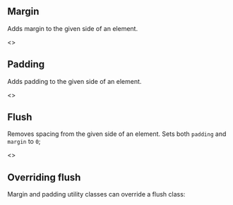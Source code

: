 
<Meta title="Style Utilities/Spacing"  />

## Margin
Adds margin to the given side of an element.

<Story name="Margin">
  <>
  <ClassTableLayout
    headers={['class', 'description']}
    rows={[
      ['margin--top', 'Adds standard margin to top of element'],
      ['margin--bottom', 'Adds standard margin to bottom of element'],
      ['margin--right', 'Adds standard margin to right of of element'],
      ['margin--left', 'Adds standard margin to left of element'],
      ['margin--all', 'Adds standard margin to all sides'],
    ]} 
  />
  <ClassTableLayout
    headers={['class', 'description']}
    rows={[
      ['margin--top--half', 'Adds half margin to top of element'],
      ['margin--bottom--half', 'Adds half margin to bottom of element'],
      ['margin--right--half', 'Adds half margin to right of of element'],
      ['margin--left--half', 'Adds half margin to left of element'],
      ['margin--all--half', 'Adds half margin to all sides'],
    ]} 
  />
  <ClassTableLayout
    headers={['class', 'description']}
    rows={[
      ['margin--top--double', 'Adds double margin to top of element'],
      ['margin--bottom--double', 'Adds double margin to bottom of element'],
      ['margin--right--double', 'Adds double margin to right of of element'],
      ['margin--left--double', 'Adds double margin to left of element'],
      ['margin--all--double', 'Adds double margin to all sides'],
    ]} 
  />
  </>
</Story>

## Padding
Adds padding to the given side of an element.

<Story name="Padding">
  <>
  <ClassTableLayout
    headers={['class', 'description']}
    rows={[
      ['padding--top', 'Adds standard padding to top of element'],
      ['padding--bottom', 'Adds standard padding to bottom of element'],
      ['padding--right', 'Adds standard padding to right of of element'],
      ['padding--left', 'Adds standard padding to left of element'],
      ['padding--all', 'Adds standard padding to all sides'],
    ]} 
  />
  <ClassTableLayout
    headers={['class', 'description']}
    rows={[
      ['padding--top--half', 'Adds half padding to top of element'],
      ['padding--bottom--half', 'Adds half padding to bottom of element'],
      ['padding--right--half', 'Adds half padding to right of of element'],
      ['padding--left--half', 'Adds half padding to left of element'],
      ['padding--all--half', 'Adds half padding to all sides'],
    ]} 
  />
  <ClassTableLayout
    headers={['class', 'description']}
    rows={[
      ['padding--top--double', 'Adds double padding to top of element'],
      ['padding--bottom--double', 'Adds double padding to bottom of element'],
      ['padding--right--double', 'Adds double padding to right of of element'],
      ['padding--left--double', 'Adds double padding to left of element'],
      ['padding--all--double', 'Adds double padding to all sides'],
    ]} 
  />
  </>
</Story>

## Flush
Removes spacing from the given side of an element. Sets both `padding` and `margin` to `0`;

<Story name="Flush">
  <>
    <ClassTableLayout
      headers={['class', 'description']}
      rows={[
        ['flush--top', 'Removes top spacing from element'],
        ['flush--right', 'Removes right spacing from element'],
        ['flush--bottom', 'Removes bottom spacing from element'],
        ['flush--left', 'Removes left spacing from element'],
        ['flush--all', 'Removes spacing from all sides of an element'],
      ]} 
    />
  </>
</Story>

## Overriding flush
Margin and padding utility classes can override a flush class:
